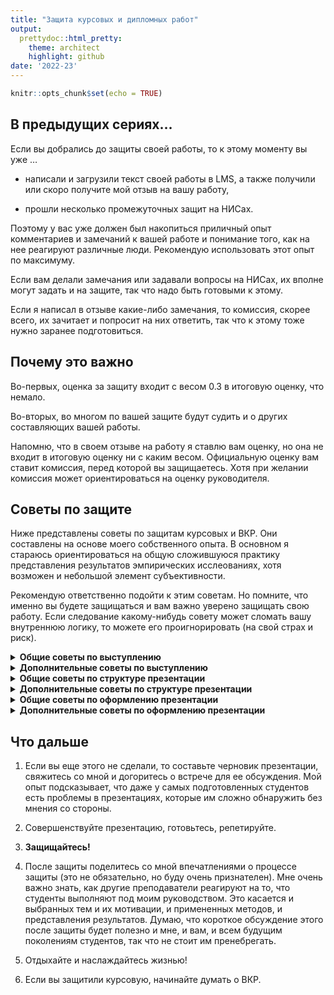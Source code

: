 ```yaml
---
title: "Защита курсовых и дипломных работ"
output:
  prettydoc::html_pretty:
    theme: architect
    highlight: github
date: '2022-23'
---
```


```r
knitr::opts_chunk$set(echo = TRUE)
```


## В предыдущих сериях...

Если вы добрались до защиты своей работы, то к этому моменту вы уже ...

- написали и загрузили текст своей работы в LMS, а также получили или скоро получите мой отзыв на вашу работу, 

- прошли несколько промежуточных защит на НИСах. 

Поэтому у вас уже должен был накопиться приличный опыт комментариев и замечаний к вашей работе и понимание того, как на нее реагируют различные люди. Рекомендую использовать этот опыт по максимуму. 

Если вам делали замечания или задавали вопросы на НИСах, их вполне могут задать и на защите, так что надо быть готовыми к этому. 

Если я написал в отзыве какие-либо замечания, то комиссия, скорее всего, их зачитает и попросит на них ответить, так что к этому тоже нужно заранее подготовиться. 


## Почему это важно

Во-первых, оценка за защиту входит с весом 0.3 в итоговую оценку, что немало. 

Во-вторых, во многом по вашей защите будут судить и о других составляющих вашей работы. 

Напомню, что в своем отзыве на работу я ставлю вам оценку, но она не входит в итоговую оценку ни с каким весом. Официальную оценку вам ставит комиссия, перед которой вы защищаетесь. Хотя при желании комиссия может ориентироваться на оценку руководителя. 


## Советы по защите

Ниже представлены советы по защитам курсовых и ВКР. Они составлены на основе моего собственного опыта. В основном я стараюсь ориентироваться на общую сложившуюся практику представления результатов эмпирических исслеованиях, хотя возможен и небольшой элемент субъективности. 

Рекомендую ответственно подойти к этим советам. Но помните, что именно вы будете защищаться и вам важно уверено защищать свою работу. Если следование какому-нибудь совету может сломать вашу внутреннюю логику, то можете его проигнорировать (на свой страх и риск). 


<details>
  <summary>**Общие советы по выступлению**</summary>

- Будьте полны энтузиазма, покажите, что ваша тема вам интересна. Но помните, что вы защищаете академическую презентацию, поэтому стиль должны быть достачно сдержанный по сравнению, например, с представлениям бизнес-проектов или театральным выступлением.

- Будьте конкретны и расставляйте приоритеты. Цель вашего выступления --- дать комиссии понять, что и как вы сделали. Вам не хватит времени рассказать о каждой мелкой детали исследования и обо всем, что вы знаете по теме.

</details>


<details>
  <summary>**Дополнительные советы по выступлению**</summary>

- Не читайте с бумажки, не читайте с планшета, не читайте со слайдов.

- Уложитесь в положенное время.

- Не реагируйте агрессивно на вопросы. За любой вопрос скажите "спасибо". Ответьте на него, если ответ у вас есть. Если нет, то примите к сведению новую информацию.

- При ответах на вопросы, старайтесь приводить объективное обоснование изходя из литературы или общей логики. Фраза "мне руководитель так сказал сделать" является плохим обоснованием. 

</details>


<details>
  <summary>**Общие советы по структуре презентации**</summary>

В целом можно сказать, что структура презентации должна включать все те же элементы, что и ваша работа, т. е. так или иначе в ней должны быть *вводная часть, обзор литературы, описание данных, модели и методы, заключение и обсуждение результатов*. Все перечисленное --- это не обязательно названия для ваших слайдов, а общая логическая структура выступления. 

Наполнение каждоый из частей в целом должно соответствовать том, что представлено в тексте вашей работы. Все ключевые утверждения, рисунки, таблицы должны быть и в презентации. 
</details>

<details>
  <summary>**Дополнительные советы по структуре презентации**</summary>

- На одних из перрвых слайдов презентации обязательно поместите исследовательский вопрос и его мотивацию, исследовательские гипотезы и экономические механизмы, которые их объясняют. А на заключительных слайдах должны появиться ответы на вопрос, результаты (содержательные) проверки гипотез. 

- Покажите, что вы читали литературу не только для того, что бы написат обзор, но и для того, чтобы обосновать собственное исследование. Помимо самого обзора, на слайдах нужно показать, что выбранные вами методы и данные соответствуют сложившейся исследовательской традиции. В конце не забудьте сравнить полученные вами результаты с результатами предыдущих исследований. 

- Из вашего выступления должно быть понятно, какие данные и методы вы использовали (и почему), поэтому не забудьте посвятить этому несколько слайдов. Обычно ожидаются слайды с описанием данных и переменных, описательными статистиками и графиками основных переменных, слайды с моделями и методами. 

- Отдельно покажите свои результаты. Обычно эмпирические результаты описываются теми же таблицами, что и в тексте работы, хотя что-то можно и сократить. Но таблицы должны быть в любом случае. 

- Не забудьте сделать заключение со своими выводами, обсуждением результатов, возможностями их применения описанием ограничений исследования. 

- Я также рекомендую сделать "запасные" слайды или что-то типа приложения к презентации. Эти слайды не должны входить в ваш основной рассказ, но могуть пригодиться для ответов на вопросы (еще раз подумайте о вопрос, которые могут вам задать). Это могут быть дополнительные графики, более подробные и дополнительные таблицы и т. п.

</details>


<details>
  <summary>**Общие советы по оформлению презентации**</summary>

- Каждый слайд и каждый элемент на слайде должен иметь какой-то смысл. 
- Используйте списки или схемы вместо сплошного текста.
- Не используйте экзотические шрифты.
- Делайте заголовки на слайдах.
- Используйте разумный размер шрифта.
</details>


<details>
  <summary>**Дополнительные советы по оформлению презентации**</summary>

- Помните, что вы защищаете академическую презентацию, поэтому стиль должен быть более-менее строгим (по сравнению, например, с бизнес-презентацией). 
- Корпоративный стиль ВШЭ возможен, но не обязателен. 
- Сохраните презентацию в формате pdf. Этот формат без искажений должен открываться на любом компьютере. Другие форматы могут искажать в зависимости от версий программ, что может плохо сказаться на вашей презентации. 

</details>


## Что дальше

1. Если вы еще этого не сделали, то составьте черновик презентации, свяжитесь со мной и догоритесь о встрече для ее обсуждения. Мой опыт подсказывает, что даже у самых подготовленных студентов есть проблемы в презентациях, которые им сложно обнаружить без мнения со стороны. 

2. Совершенствуйте презентацию, готовьтесь, репетируйте. 

3. **Защищайтесь!**

4. После защиты поделитесь со мной впечатлениями о процессе защиты (это не обязательно, но буду очень признателен). Мне очень важно знать, как другие преподаватели реагируют на то, что студенты выполняют под моим руководством. Это касается и выбранных тем и их мотивации, и примененных методов, и представления результатов. Думаю, что короткое обсуждение этого после защиты будет полезно и мне, и вам, и всем будущим поколениям студентов, так что не стоит им пренебрегать. 

5. Отдыхайте и наслаждайтесь жизнью!

6. Если вы защитили курсовую, начинайте думать о ВКР.





